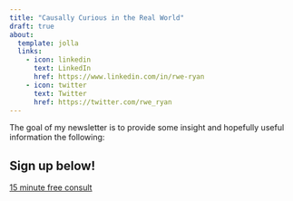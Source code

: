 ```yaml
---
title: "Causally Curious in the Real World"
draft: true
about:
  template: jolla
  links:
    - icon: linkedin
      text: LinkedIn
      href: https://www.linkedin.com/in/rwe-ryan
    - icon: twitter
      text: Twitter
      href: https://twitter.com/rwe_ryan
---
```


The goal of my newsletter is to provide some insight and hopefully useful information the following:

## Sign up below!

[15 minute free consult](https://calendly.com/ryanbatten/15min "Get in Touch")
